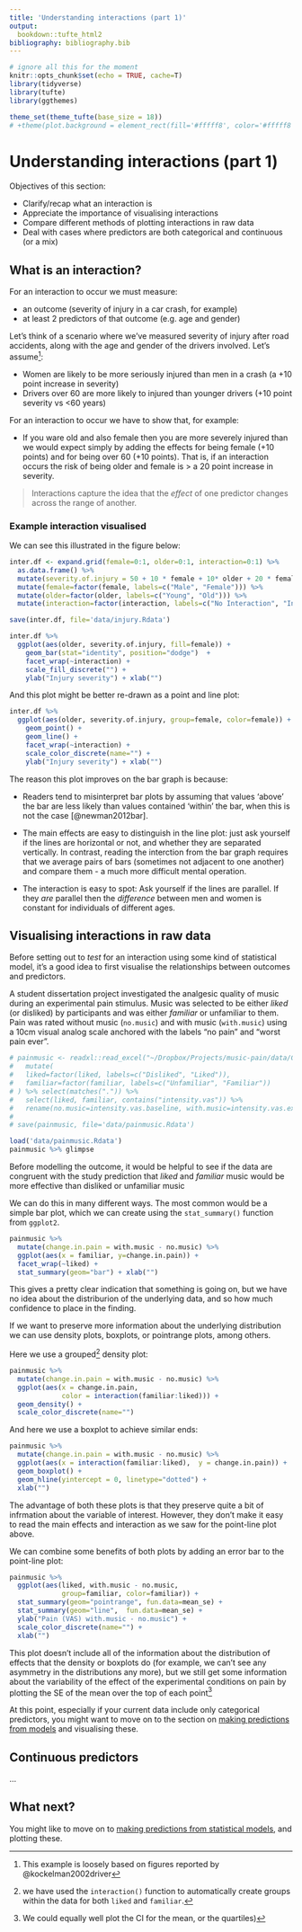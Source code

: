 ```yaml
---
title: 'Understanding interactions (part 1)'
output:
  bookdown::tufte_html2
bibliography: bibliography.bib
---
```


```r
# ignore all this for the moment
knitr::opts_chunk$set(echo = TRUE, cache=T)
library(tidyverse)
library(tufte)
library(ggthemes)

theme_set(theme_tufte(base_size = 18))
# +theme(plot.background = element_rect(fill='#fffff8', color='#fffff8'))
```


# Understanding interactions (part 1)


Objectives of this section:

- Clarify/recap what an interaction is
- Appreciate the importance of visualising interactions
- Compare different methods of plotting interactions in raw data 
- Deal with cases where predictors are both categorical and continuous (or a mix)


## What is an interaction? 

For an interaction to occur we must measure:

- an outcome (severity of injury in a car crash, for example)
- at least 2 predictors of that outcome (e.g. age and gender)

Let's think of a scenario where we've measured severity of injury after road accidents, along with the age and gender of the drivers involved. Let's assume^[This example is loosely based on figures reported by @kockelman2002driver]:

- Women are likely to be more seriously injured than men in a crash (a +10 point increase in severity)
- Drivers over 60 are more likely to injured than younger drivers (+10 point severity vs <60 years)

For an interaction to occur we have to show that, for example:

- If you ware old and also female then you are more severely injured than we would expect simply by adding the effects for being female (+10 points) and for being over 60 (+10 points).  That is, if an interaction occurs the risk of being older and female is > a 20 point increase in severity. 



> Interactions capture the idea that the *effect* of one predictor changes across the range of another.


### Example interaction visualised

We can see this illustrated in the figure below:

```r
inter.df <- expand.grid(female=0:1, older=0:1, interaction=0:1) %>% 
  as.data.frame() %>% 
  mutate(severity.of.injury = 50 + 10 * female + 10* older + 20 * female*older*interaction) %>%
  mutate(female=factor(female, labels=c("Male", "Female"))) %>% 
  mutate(older=factor(older, labels=c("Young", "Old"))) %>% 
  mutate(interaction=factor(interaction, labels=c("No Interaction", "Interaction")))

save(inter.df, file='data/injury.Rdata')
```


```r
inter.df %>% 
  ggplot(aes(older, severity.of.injury, fill=female)) + 
    geom_bar(stat="identity", position="dodge")  + 
    facet_wrap(~interaction) + 
    scale_fill_discrete("") + 
    ylab("Injury severity") + xlab("")
```



And this plot might be better re-drawn as a point and line plot:

```r
inter.df %>% 
  ggplot(aes(older, severity.of.injury, group=female, color=female)) + 
    geom_point() + 
    geom_line() + 
    facet_wrap(~interaction) + 
    scale_color_discrete(name="") + 
    ylab("Injury severity") + xlab("") 
```


The reason this plot improves on the bar graph is because:

- Readers tend to misinterpret bar plots by assuming that values 'above' the bar are less likely than values contained 'within' the bar, when this is not the case [@newman2012bar].

- The main effects are easy to distinguish in the line plot: just ask yourself if the lines are horizontal or not, and whether they are separated vertically. In contrast, reading the interction from the bar graph requires that we average pairs of bars (sometimes not adjacent to one another) and compare them - a much more difficult mental operation.

- The interaction is easy to spot: Ask yourself if the lines are parallel. If they *are* parallel then the *difference* between men and women is constant for individuals of different ages. 





## Visualising interactions in raw data

Before setting out to *test* for an interaction using some kind of statistical model, it's a good idea to first visualise the relationships between outcomes and predictors.

A student dissertation project investigated the analgesic quality of music during an experimental pain stimulus. Music was selected to be either *liked* (or disliked) by participants and was either *familiar* or unfamiliar to them. Pain was rated without music (`no.music`) and with music (`with.music`) using a 10cm visual analog scale anchored with the labels "no pain" and "worst pain ever".

```r
# painmusic <- readxl::read_excel("~/Dropbox/Projects/music-pain/data/CompleteDataForAnalysis2.xlsx") %>%
#   mutate(
#   liked=factor(liked, labels=c("Disliked", "Liked")),
#   familiar=factor(familiar, labels=c("Unfamiliar", "Familiar"))
# ) %>% select(matches(".")) %>%
#   select(liked, familiar, contains("intensity.vas")) %>% 
#   rename(no.music=intensity.vas.baseline, with.music=intensity.vas.experimental) 
# 
# save(painmusic, file='data/painmusic.Rdata')

load('data/painmusic.Rdata')
painmusic %>% glimpse
```



Before modelling the outcome, it would be helpful to see if the data are congruent with the study prediction that *liked* and *familiar* music would be more effective than disliked or unfamiliar music


We can do this in many different ways. The most common would be a simple bar plot, which we can create using the `stat_summary()` function from `ggplot2`.

```r
painmusic %>% 
  mutate(change.in.pain = with.music - no.music) %>% 
  ggplot(aes(x = familiar, y=change.in.pain)) + 
  facet_wrap(~liked) +
  stat_summary(geom="bar") + xlab("")
```


This gives a pretty clear indication that something is going on, but we have no idea about the distriburion of the underlying data, and so how much confidence to place in the finding.

If we want to preserve more information about the underlying distribution we can use density plots, boxplots, or pointrange plots, among others.

Here we use a grouped^[we have used the `interaction()` function to automatically create groups within the data for both `liked` and `familiar`.] density plot:

```r
painmusic %>% 
  mutate(change.in.pain = with.music - no.music) %>% 
  ggplot(aes(x = change.in.pain, 
             color = interaction(familiar:liked))) + 
  geom_density() + 
  scale_color_discrete(name="")
```


And here we use a boxplot to achieve similar ends:

```r
painmusic %>% 
  mutate(change.in.pain = with.music - no.music) %>% 
  ggplot(aes(x = interaction(familiar:liked),  y = change.in.pain)) + 
  geom_boxplot() + 
  geom_hline(yintercept = 0, linetype="dotted") +
  xlab("")
```


The advantage of both these plots is that they preserve quite a bit of infrmation about the variable of interest. However, they don't make it easy to read the main effects and interaction as we saw for the point-line plot above.

We can combine some benefits of both plots by adding an error bar to the point-line plot:

```r
painmusic %>% 
  ggplot(aes(liked, with.music - no.music, 
             group=familiar, color=familiar)) + 
  stat_summary(geom="pointrange", fun.data=mean_se) + 
  stat_summary(geom="line",  fun.data=mean_se) +
  ylab("Pain (VAS) with.music - no.music") +
  scale_color_discrete(name="") + 
  xlab("") 
```

This plot doesn't include all of the information about the distribution of effects that the density or boxplots do (for example, we can't see any asymmetry in the distributions any more), but we still get some information about the variability of the effect of the experimental conditions on pain by plotting the SE of the mean over the top of each point^[We could equally well plot the CI for the mean, or the quartiles)]

At this point, especially if your current data include only categorical predictors, you might want to move on to the section on [making predictions from models](predictions-and-margins.html) and visualising these.


## Continuous predictors

...




## What next?

You might like to move on to [making predictions from statistical models](predictions-and-margins.html), and plotting these.







